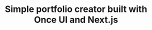 ---
title: "Simple portfolio creator built with Once UI and Next.js"
publishedAt: "2024-04-08"
images:
  - "/images/projects/project-01/video 1.mp4"
---